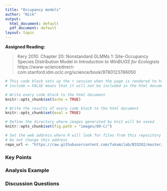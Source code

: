 ```yaml
---
title: "Occupancy models"
author: "Nick"
output:
  html_document: default
  pdf_document: default
layout: topic
---
```


**Assigned Reading:**

> Kery 2010. Chapter 20: Nonstandard GLMMs 1: Site-Occupancy Species Distribution Model in *Introduction to WinBUGS for Ecologists* 
https://www-sciencedirect-com.stanford.idm.oclc.org/science/book/9780123786050





```r
# This code block sets up the r session when the page is rendered to html
# include = FALSE means that it will not be included in the html document

# Write every code block to the html document 
knitr::opts_chunk$set(echo = TRUE)

# Write the results of every code block to the html document 
knitr::opts_chunk$set(eval = TRUE)

# Define the directory where images generated by knit will be saved
knitr::opts_chunk$set(fig.path = "images/09-C/")

# Set the web address where R will look for files from this repository
# Do not change this address
repo_url <- "https://raw.githubusercontent.com/fukamilab/BIO202/master/"
```

### Key Points




### Analysis Example



### Discussion Questions




